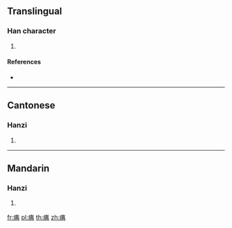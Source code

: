 {{character info/new}}
==Translingual==

===Han character===
{{Han char|rn=104|rad=疒|as=08|sn=13|four=00181|canj=KTBC}}

# {{defn|Han|sort=疒08}}

====References====
* {{Han ref|kx=0775.110|dkj=22268|hdz=42680.060|uh=75F6|ud=30198|bh=DED1|bd=57041}}

----

==Cantonese==

===Hanzi===
{{yue-hanzi|jyut=|y=[[din2]]}}

# {{defn|lang=yue|sort=疒08}}

----

==Mandarin==

===Hanzi===
{{cmn-hanzi|pin=[[diǎn]] ([[dian3]])|wg=[[tien3|tien<sup>3</sup>]]}}

# {{defn|lang=cmn|sort=疒08}}

[[fr:痶]]
[[pl:痶]]
[[th:痶]]
[[zh:痶]]